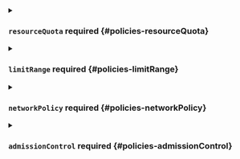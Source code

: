 

<PartialPodsecuritystandard />



<details className="config-field" data-expandable="true">
<summary>

### `resourceQuota` <span className="config-field-required" data-required="false">required</span> <span className="config-field-type"></span> <span className="config-field-default"></span> <span className="config-field-enum"></span> {#policies-resourceQuota}



</summary>

<PartialResourcequotareference />


</details>



<details className="config-field" data-expandable="true">
<summary>

### `limitRange` <span className="config-field-required" data-required="false">required</span> <span className="config-field-type"></span> <span className="config-field-default"></span> <span className="config-field-enum"></span> {#policies-limitRange}



</summary>

<PartialLimitrangereference />


</details>



<details className="config-field" data-expandable="true">
<summary>

### `networkPolicy` <span className="config-field-required" data-required="false">required</span> <span className="config-field-type"></span> <span className="config-field-default"></span> <span className="config-field-enum"></span> {#policies-networkPolicy}



</summary>

<PartialNetworkpolicyreference />


</details>



<details className="config-field" data-expandable="true">
<summary>

### `admissionControl` <span className="config-field-required" data-required="false">required</span> <span className="config-field-type"></span> <span className="config-field-default"></span> <span className="config-field-enum"></span> {#policies-admissionControl}



</summary>

<PartialAdmissioncontrolreference />


</details>
